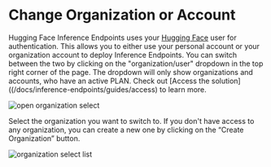 # Change Organization or Account

Hugging Face Inference Endpoints uses your [Hugging Face](https://huggingface.co/) user for authentication. This allows you to either use your personal account or your organization account to deploy Inference Endpoints. 
You can switch between the two by clicking on the "organization/user" dropdown in the top right corner of the page. The dropdown will only show organizations and accounts, who have an active PLAN. Check out [Access the solution]((/docs/inference-endpoints/guides/access) to learn more.

<img src="https://raw.githubusercontent.com/huggingface/hf-endpoints-documentation/main/assets/switch_organization_1.png" alt="open organization select" />

Select the organization you want to switch to. If you don't have access to any organization, you can create a new one by clicking on the “Create Organization” button.

<img src="https://raw.githubusercontent.com/huggingface/hf-endpoints-documentation/main/assets/switch_organization_2.png" alt="organization select list" />
